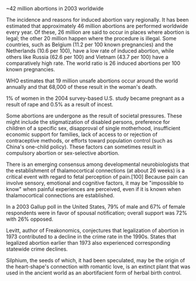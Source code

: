 ~42 million abortions in 2003 worldwide

The incidence and reasons for induced abortion vary regionally. It has been estimated that approximately 46 million abortions are performed worldwide every year. Of these, 26 million are said to occur in places where abortion is legal; the other 20 million happen where the procedure is illegal. Some countries, such as Belgium (11.2 per 100 known pregnancies) and the Netherlands (10.6 per 100), have a low rate of induced abortion, while others like Russia (62.6 per 100) and Vietnam (43.7 per 100) have a comparatively high rate. The world ratio is 26 induced abortions per 100 known pregnancies.

WHO estimates that 19 million unsafe abortions occur around the world annually and that 68,000 of these result in the woman's death.

1% of women in the 2004 survey-based U.S. study became pregnant as a result of rape and 0.5% as a result of incest.

Some abortions are undergone as the result of societal pressures. These might include the stigmatization of disabled persons, preference for children of a specific sex, disapproval of single motherhood, insufficient economic support for families, lack of access to or rejection of contraceptive methods, or efforts toward population control (such as China's one-child policy). These factors can sometimes result in compulsory abortion or sex-selective abortion.

There is an emerging consensus among developmental neurobiologists that the establishment of thalamocortical connections (at about 26 weeks) is a critical event with regard to fetal perception of pain.[100] Because pain can involve sensory, emotional and cognitive factors, it may be "impossible to know" when painful experiences are perceived, even if it is known when thalamocortical connections are established.

In a 2003 Gallup poll in the United States, 79% of male and 67% of female respondents were in favor of spousal notification; overall support was 72% with 26% opposed.

Levitt, author of Freakonomics, conjectures that legalization of abortion in 1973 contributed to a decline in the crime rate in the 1990s.  States that legalized abortion earlier than 1973 also experienced corresponding statewide crime declines.

Silphium, the seeds of which, it had been speculated, may be the origin of the heart-shape's connection with romantic love, is an extinct plant that was used in the ancient world as an abortifacient form of herbal birth control.